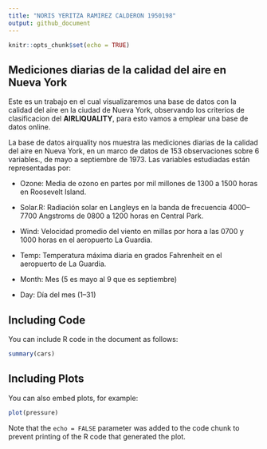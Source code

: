 ```yaml
---
title: "NORIS YERITZA RAMIREZ CALDERON 1950198"
output: github_document
---
```


```r
knitr::opts_chunk$set(echo = TRUE)
```

## Mediciones diarias de la calidad del aire en Nueva York
Este es un trabajo en el cual visualizaremos una base de datos con la calidad del aire en la ciudad de Nueva York, observando los criterios de clasificacion del **AIRLIQUALITY**, para esto vamos a emplear una base de datos online.

La base de datos airquality nos muestra las mediciones diarias de la calidad del aire en Nueva York, en un marco de datos de 153 observaciones sobre 6 variables., de mayo a septiembre de 1973. Las variables estudiadas están representadas por:

- Ozone: Media de ozono en partes por mil millones de 1300 a 1500 horas en Roosevelt Island.

- Solar.R: Radiación solar en Langleys en la banda de frecuencia 4000–7700 Angstroms de 0800 a 1200 horas en Central Park.

- Wind: Velocidad promedio del viento en millas por hora a las 0700 y 1000 horas en el aeropuerto La Guardia.

- Temp: Temperatura máxima diaria en grados Fahrenheit en el aeropuerto de La Guardia.

- Month:  Mes (5 es mayo  al 9 que es septiembre)

- Day:  Día del mes (1--31)

## Including Code

You can include R code in the document as follows:

```r
summary(cars)
```

## Including Plots

You can also embed plots, for example:

```r
plot(pressure)
```

Note that the `echo = FALSE` parameter was added to the code chunk to prevent printing of the R code that generated the plot.
